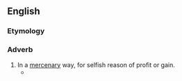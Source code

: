 ==English==

===Etymology===
{{suffix|en|mercenary|ly}}

===Adverb===
{{en-adv}}

# In a [[mercenary]] way, for selfish reason of profit or gain.
#* {{quote-book
|year=1960
|author={{w|P. G. Wodehouse}}
|title={{w|Jeeves in the Offing}}
|section=chapter X
|passage=I accused her in set terms of giving me the heave-ho in order that she could '''mercenarily''' marry a richer man.}}